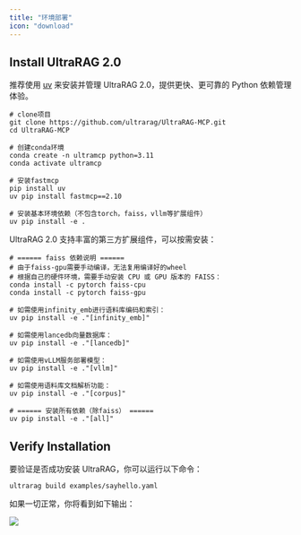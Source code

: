 ```yaml
---
title: "环境部署"
icon: "download"
---
```


## Install UltraRAG 2.0

推荐使用 [uv](https://github.com/astral-sh/uv) 来安装并管理 UltraRAG 2.0，提供更快、更可靠的 Python 依赖管理体验。

```shell
# clone项目
git clone https://github.com/ultrarag/UltraRAG-MCP.git
cd UltraRAG-MCP

# 创建conda环境
conda create -n ultramcp python=3.11
conda activate ultramcp

# 安装fastmcp
pip install uv
uv pip install fastmcp==2.10

# 安装基本环境依赖（不包含torch，faiss，vllm等扩展组件）
uv pip install -e .
```

UltraRAG 2.0 支持丰富的第三方扩展组件，可以按需安装：

```shell
# ====== faiss 依赖说明 ======
# 由于faiss-gpu需要手动编译，无法复用编译好的wheel
# 根据自己的硬件环境，需要手动安装 CPU 或 GPU 版本的 FAISS：
conda install -c pytorch faiss-cpu
conda install -c pytorch faiss-gpu

# 如需使用infinity_emb进行语料库编码和索引：
uv pip install -e ."[infinity_emb]"

# 如需使用lancedb向量数据库：
uv pip install -e ."[lancedb]"

# 如需使用vLLM服务部署模型：
uv pip install -e ."[vllm]"

# 如需使用语料库文档解析功能：
uv pip install -e ."[corpus]"

# ====== 安装所有依赖（除faiss） ======
uv pip install -e ."[all]"
```

## Verify Installation

要验证是否成功安装 UltraRAG，你可以运行以下命令：

```shell
ultrarag build examples/sayhello.yaml 
```

如果一切正常，你将看到如下输出：

![](/images/getting_started/sayhello_build.png)